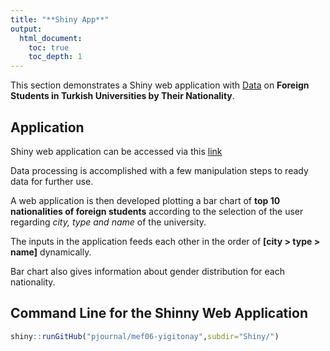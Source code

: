 ```yaml
---
title: "**Shiny App**"
output: 
  html_document:
    toc: true
    toc_depth: 1
---
```




This section demonstrates a Shiny web application with [Data](https://github.com/pjournal/mef06-yigitonay/tree/main/Shiny) on **Foreign Students in Turkish Universities by Their Nationality**.

## Application

Shiny web application can be accessed via this [link](https://y94k9h-yigit-onay.shinyapps.io/shiny/)

Data processing is accomplished with a few manipulation steps to ready data for further use.

A web application is then developed plotting a bar chart of **top 10 nationalities of foreign students** according to the selection of the user regarding *city, type and name* of the university. 

The inputs in the application feeds each other in the order of **[city > type > name]** dynamically.

Bar chart also gives information about gender distribution for each nationality.

## Command Line for the Shinny Web Application

```r
shiny::runGitHub("pjournal/mef06-yigitonay",subdir="Shiny/")
```

